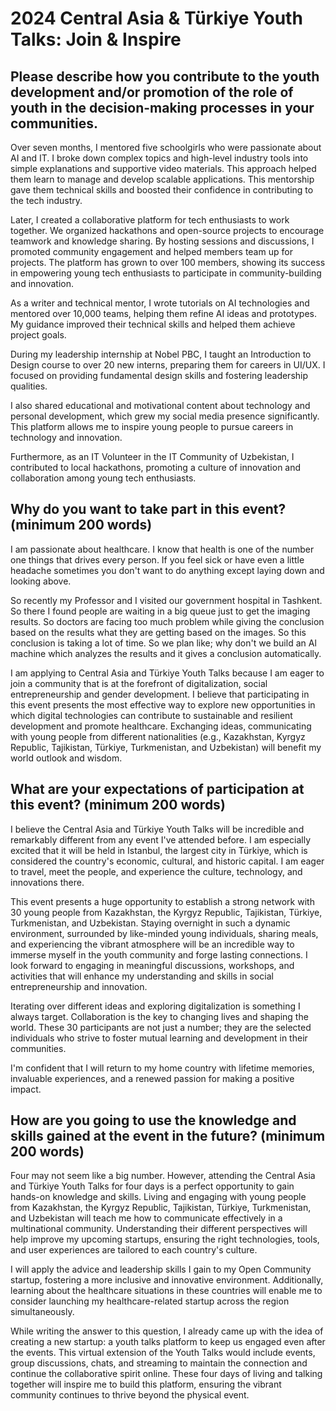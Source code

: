 # 2024 Central Asia & Türkiye Youth Talks: Join & Inspire


## Please describe how you contribute to the youth development and/or promotion of the role of youth in the decision-making processes in your communities.

Over seven months, I mentored five schoolgirls who were passionate about AI and IT. I broke down complex topics and high-level industry tools into simple explanations and supportive video materials. This approach helped them learn to manage and develop scalable applications. This mentorship gave them technical skills and boosted their confidence in contributing to the tech industry.

Later, I created a collaborative platform for tech enthusiasts to work together. We organized hackathons and open-source projects to encourage teamwork and knowledge sharing. By hosting sessions and discussions, I promoted community engagement and helped members team up for projects. The platform has grown to over 100 members, showing its success in empowering young tech enthusiasts to participate in community-building and innovation.

As a writer and technical mentor, I wrote tutorials on AI technologies and mentored over 10,000 teams, helping them refine AI ideas and prototypes. My guidance improved their technical skills and helped them achieve project goals. 

During my leadership internship at Nobel PBC, I taught an Introduction to Design course to over 20 new interns, preparing them for careers in UI/UX. I focused on providing fundamental design skills and fostering leadership qualities.

I also shared educational and motivational content about technology and personal development, which grew my social media presence significantly. This platform allows me to inspire young people to pursue careers in technology and innovation.

Furthermore, as an IT Volunteer in the IT Community of Uzbekistan, I contributed to local hackathons, promoting a culture of innovation and collaboration among young tech enthusiasts.


## Why do you want to take part in this event? (minimum 200 words)

I am passionate about healthcare. I know that health is one of the number one things that drives every person. If you feel sick or have even a little headache sometimes you don't want to do anything except laying down and looking above. 

So recently my Professor and I visited our government hospital in Tashkent. So there I found people are waiting in a big queue just to get the imaging results. So doctors are facing too much problem while giving the conclusion based on the results what they are getting based on the images. So this conclusion is taking a lot of time. So we plan like; why don't we build an Al machine which analyzes the results and it gives a conclusion automatically. 

I am applying to Central Asia and Türkiye Youth Talks because I am eager to join a community that is at the forefront of digitalization, social entrepreneurship and gender development. I believe that participating in this event presents the most effective way to explore new opportunities in which digital technologies can contribute to sustainable and resilient development and promote healthcare. Exchanging ideas, communicating with young people from different nationalities (e.g., Kazakhstan, Kyrgyz Republic, Tajikistan, Türkiye, Turkmenistan, and Uzbekistan) will benefit my world outlook and wisdom. 


## What are your expectations of participation at this event? (minimum 200 words)

I believe the Central Asia and Türkiye Youth Talks will be incredible and remarkably different from any event I've attended before. I am especially excited that it will be held in Istanbul, the largest city in Türkiye, which is considered the country's economic, cultural, and historic capital. I am eager to travel, meet the people, and experience the culture, technology, and innovations there.

This event presents a huge opportunity to establish a strong network with 30 young people from Kazakhstan, the Kyrgyz Republic, Tajikistan, Türkiye, Turkmenistan, and Uzbekistan. Staying overnight in such a dynamic environment, surrounded by like-minded young individuals, sharing meals, and experiencing the vibrant atmosphere will be an incredible way to immerse myself in the youth community and forge lasting connections. I look forward to engaging in meaningful discussions, workshops, and activities that will enhance my understanding and skills in social entrepreneurship and innovation.

Iterating over different ideas and exploring digitalization is something I always target. Collaboration is the key to changing lives and shaping the world. These 30 participants are not just a number; they are the selected individuals who strive to foster mutual learning and development in their communities. 

I'm confident that I will return to my home country with lifetime memories, invaluable experiences, and a renewed passion for making a positive impact.


## How are you going to use the knowledge and skills gained at the event in the future? (minimum 200 words)

Four may not seem like a big number. However, attending the Central Asia and Türkiye Youth Talks for four days is a perfect opportunity to gain hands-on knowledge and skills. Living and engaging with young people from Kazakhstan, the Kyrgyz Republic, Tajikistan, Türkiye, Turkmenistan, and Uzbekistan will teach me how to communicate effectively in a multinational community. Understanding their different perspectives will help improve my upcoming startups, ensuring the right technologies, tools, and user experiences are tailored to each country\'s culture.

I will apply the advice and leadership skills I gain to my Open Community startup, fostering a more inclusive and innovative environment. Additionally, learning about the healthcare situations in these countries will enable me to consider launching my healthcare-related startup across the region simultaneously.

While writing the answer to this question, I already came up with the idea of creating a new startup: a youth talks platform to keep us engaged even after the events. This virtual extension of the Youth Talks would include events, group discussions, chats, and streaming to maintain the connection and continue the collaborative spirit online. These four days of living and talking together will inspire me to build this platform, ensuring the vibrant community continues to thrive beyond the physical event.
